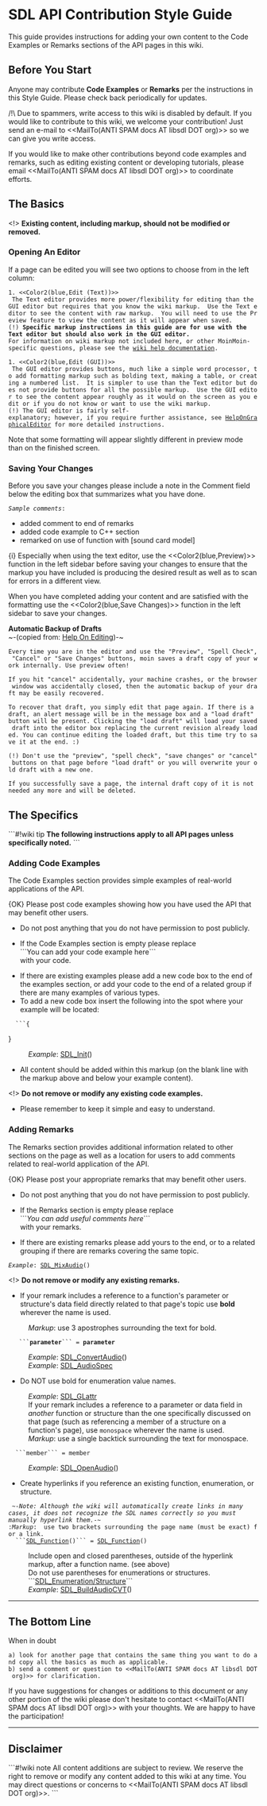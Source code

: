 <!-- pragma section-numbers off -->
<!-- pragma disable-camelcase -->

= SDL API Contribution Style Guide =

This guide provides instructions for adding your own content to the Code Examples or Remarks sections of the API pages in this wiki.


== Before You Start ==

Anyone may contribute '''Code Examples''' or '''Remarks''' per the instructions in this Style Guide.  Please check back periodically for updates.

/!\ Due to spammers, write access to this wiki is disabled by default.  If you would like to contribute to this wiki, we welcome your contribution!  Just send an e-mail to <<MailTo(ANTI SPAM docs AT libsdl DOT org)>> so we can give you write access.

If you would like to make other contributions beyond code examples and remarks, such as editing existing content or developing tutorials, please email <<MailTo(ANTI SPAM docs AT libsdl DOT org)>> to coordinate efforts.

== The Basics ==

<!> '''Existing content, including markup, should not be modified or removed.'''

=== Opening An Editor ===
If a page can be edited you will see two options to choose from in the left column:
 1. <<Color2(blue,Edit (Text))>>
  The Text editor provides more power/flexibility for editing than the GUI editor but requires that you know the wiki markup.  Use the Text editor to see the content with raw markup.  You will need to use the Preview feature to view the content as it will appear when saved.
 (!) '''Specific markup instructions in this guide are for use with the Text editor but should also work in the GUI editor.'''
 For information on wiki markup not included here, or other MoinMoin-specific questions, please see the [http://wiki.libsdl.org/moin.cgi/HelpOnEditing wiki help documentation].

 1. <<Color2(blue,Edit (GUI))>>
  The GUI editor provides buttons, much like a simple word processor, to add formatting markup such as bolding text, making a table, or creating a numbered list.  It is simpler to use than the Text editor but does not provide buttons for all the possible markup.  Use the GUI editor to see the content appear roughly as it would on the screen as you edit or if you do not know or want to use the wiki markup.
 (!) The GUI editor is fairly self-explanatory; however, if you require further assistance, see [http://wiki.libsdl.org/moin.cgi/HelpOnGraphicalEditor HelpOnGraphicalEditor] for more detailed instructions.

Note that some formatting will appear slightly different in preview mode than on the finished screen.


=== Saving Your Changes ===
Before you save your changes please include a note in the Comment field below the editing box that summarizes what you have done.
 ''Sample comments'': 
* added comment to end of remarks
* added code example to C++ section
* remarked on use of function with [sound card model]

{i} Especially when using the text editor, use the <<Color2(blue,Preview)>> function in the left sidebar before saving your changes to ensure that the markup you have included is producing the desired result as well as to scan for errors in a different view.

When you have completed adding your content and are satisfied with the formatting use the <<Color2(blue,Save Changes)>> function in the left sidebar to save your changes.

'''Automatic Backup of Drafts'''<br/>
~-(copied from: [http://wiki.libsdl.org/moin.cgi/HelpOnEditing Help On Editing])-~

 Every time you are in the editor and use the "Preview", "Spell Check", "Cancel" or "Save Changes" buttons, moin saves a draft copy of your work internally. Use preview often!

 If you hit "cancel" accidentally, your machine crashes, or the browser window was accidentally closed, then the automatic backup of your draft may be easily recovered.

 To recover that draft, you simply edit that page again. If there is a draft, an alert message will be in the message box and a "load draft" button will be present. Clicking the "load draft" will load your saved draft into the editor box replacing the current revision already loaded. You can continue editing the loaded draft, but this time try to save it at the end. :)

 (!) Don't use the "preview", "spell check", "save changes" or "cancel" buttons on that page before "load draft" or you will overwrite your old draft with a new one.

 If you successfully save a page, the internal draft copy of it is not needed any more and will be deleted. 

== The Specifics ==

```#!wiki tip
'''The following instructions apply to all API pages unless specifically noted.'''
```

=== Adding Code Examples ===
The Code Examples section provides simple examples of real-world applications of the API.

{OK} Please post code examples showing how you have used the API that may benefit other users.  
* Do not post anything that you do not have permission to post publicly.

* If the Code Examples section is empty please replace<br/>```You can add your code example here```<br/>with your code.

* If there are existing examples please add a new code box to the end of the examples section, or add your code to the end of a related group if there are many examples of various types.
* To add a new code box insert the following into the spot where your example will be located:
   ```{
{{{#!highlight cpp
 
```
}}}}
: ''Example'': [[SDL_Init]]()

* All content should be added within this markup (on the blank line with the markup above and below your example content).

<!> '''Do not remove or modify any existing code examples.'''

* Please remember to keep it simple and easy to understand.

=== Adding Remarks ===
The Remarks section provides additional information related to other sections on the page as well as a location for users to add comments related to real-world application of the API.  

{OK} Please post your appropriate remarks that may benefit other users.  
* Do not post anything that you do not have permission to post publicly.

* If the Remarks section is empty please replace<br/>```''You can add useful comments here''```<br/>with your remarks.

* If there are existing remarks please add yours to the end, or to a related grouping if there are remarks covering the same topic.
 ''Example'': [[SDL_MixAudio]]()

<!> '''Do not remove or modify any existing remarks.'''

* If your remark includes a reference to a function's parameter or structure's data field directly related to that page's topic use '''bold''' wherever the name is used.
:''Markup'':  use 3 apostrophes surrounding the text for bold.
    ```'''parameter'''``` = '''parameter'''
: ''Example'': [[SDL_ConvertAudio]]()
: ''Example'': [[SDL_AudioSpec]]
* Do NOT use bold for enumeration value names.
: ''Example'': [[SDL_GLattr]]
: If your remark includes a reference to a parameter or data field in ''another'' function or structure than the one specifically discussed on that page (such as referencing a member of a structure on a function's page), use <code>monospace</code> wherever the name is used.
:''Markup'':  use a single backtick surrounding the text for monospace.
   ```<code>member</code>``` = <code>member</code>
: ''Example'': [[SDL_OpenAudio]]()

* Create hyperlinks if you reference an existing function, enumeration, or structure.
  ~-''Note: Although the wiki will automatically create links in many cases, it does not recognize the SDL names correctly so you must manually hyperlink them.''-~<br/>
:''Markup'':  use two brackets surrounding the page name (must be exact) for a link.
   ```[[SDL_Function]]()``` = [[SDL_Function]]()
: Include open and closed parentheses, outside of the hyperlink markup, after a function name. (see above)
: Do not use parentheses for enumerations or structures.
:```[[SDL_Enumeration/Structure]]```
: ''Example'': [[SDL_BuildAudioCVT]]()


----
== The Bottom Line ==

When in doubt
 a) look for another page that contains the same thing you want to do and copy all the basics as much as applicable.  
 b) send a comment or question to <<MailTo(ANTI SPAM docs AT libsdl DOT org)>> for clarification.

If you have suggestions for changes or additions to this document or any other portion of the wiki please don't hesitate to contact <<MailTo(ANTI SPAM docs AT libsdl DOT org)>> with your thoughts.  We are happy to have the participation!

----
== Disclaimer ==
```#!wiki note
All content additions are subject to review.  We reserve the right to remove or modify any content added to this wiki at any time.  You may direct questions or concerns to <<MailTo(ANTI SPAM docs AT libsdl DOT org)>>.
```
